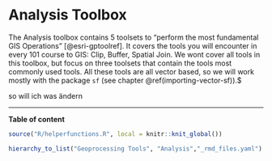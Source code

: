 # Analysis Toolbox


The Analysis toolbox contains 5 toolsets to "perform the most fundamental GIS Operations" [@esri-gptoolref]. It covers the tools you will encounter in every 101 course to GIS: Clip, Buffer, Spatial Join.
We wont cover all tools in this toolbox, but focus on three toolsets that contain the tools most commonly used tools. All these tools are all vector based, so we will work mostly with the package `sf` (see chapter \@ref(importing-vector-sf)).$

so will ich was ändern

---

**Table of content**

```r
source("R/helperfunctions.R", local = knitr::knit_global())

hierarchy_to_list("Geoprocessing Tools", "Analysis","_rmd_files.yaml")
```






